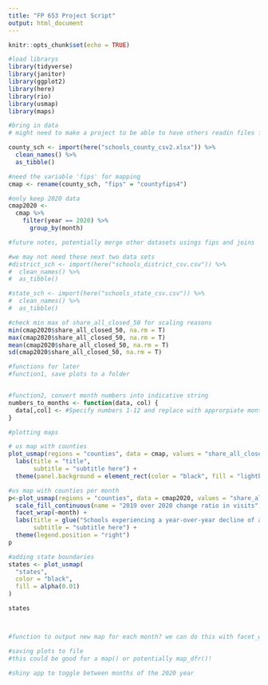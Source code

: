 ```yaml
---
title: "FP 653 Project Script"
output: html_document
---
```


```r
knitr::opts_chunk$set(echo = TRUE)
```


```r
#load librarys 
library(tidyverse)
library(janitor)
library(ggplot2)
library(here)
library(rio)
library(usmap)
library(maps)

```


```r
#bring in data
# might need to make a project to be able to have others readin files for reproducability

county_sch <- import(here("schools_county_csv2.xlsx")) %>% 
  clean_names() %>%
  as_tibble()

#need the variable 'fips' for mapping
cmap <- rename(county_sch, "fips" = "countyfips4")

#only keep 2020 data
cmap2020 <- 
  cmap %>% 
    filter(year == 2020) %>% 
      group_by(month)

#future notes, potentially merge other datasets usings fips and joins

#we may not need these next two data sets
#district_sch <- import(here("schools_district_csv.csv")) %>% 
#  clean_names() %>%
#  as_tibble()

#state_sch <- import(here("schools_state_csv.csv")) %>% 
#  clean_names() %>%
#  as_tibble()

#check min max of share_all_closed_50 for scaling reasons
min(cmap2020$share_all_closed_50, na.rm = T)
max(cmap2020$share_all_closed_50, na.rm = T)
mean(cmap2020$share_all_closed_50, na.rm = T)
sd(cmap2020$share_all_closed_50, na.rm = T)


```

```r
#functions for later
#function1, save plots to a folder 


#function2, convert month numbers into indicative string 
numbers_to_months <- function(data, col) {
  data[,col] <- #Specify numbers 1-12 and replace with approrpiate month name  
}

```


```r
#plotting maps

# us map with counties
plot_usmap(regions = "counties", data = cmap, values = "share_all_closed_75") + 
  labs(title = "title",
       subtitle = "subtitle here") + 
  theme(panel.background = element_rect(color = "black", fill = "lightblue"))

#us map with counties per month
p<-plot_usmap(regions = "counties", data = cmap2020, values = "share_all_closed_50") + 
  scale_fill_continuous(name = "2019 over 2020 change ratio in visits", na.value = "white") +
  facet_wrap(~month) +
  labs(title = glue("Schools experiencing a year-over-year decline of at least 50 percent for month:{cmap2020$month}"), #need to figure out how to glue properly
       subtitle = "subtitle here") + 
  theme(legend.position = "right")
p

#adding state boundaries
states <- plot_usmap(
  "states", 
  color = "black",
  fill = alpha(0.01)
) 

states



#function to output new map for each month? we can do this with facet_wrap
```

```r
#saving plots to file
#this could be good for a map() or potentially map_dfr()!
```

```r
#shiny app to toggle between months of the 2020 year

```